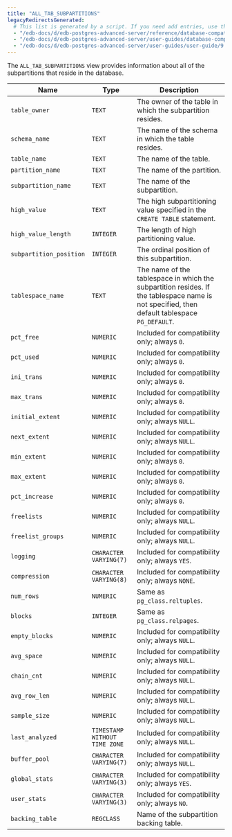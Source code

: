 ```yaml
---
title: "ALL_TAB_SUBPARTITIONS"
legacyRedirectsGenerated:
  # This list is generated by a script. If you need add entries, use the `legacyRedirects` key.
  - "/edb-docs/d/edb-postgres-advanced-server/reference/database-compatibility-for-oracle-developers-reference-guide/9.6/Database_Compatibility_for_Oracle_Developers_Reference_Guide.1.127.html"
  - "/edb-docs/d/edb-postgres-advanced-server/user-guides/database-compatibility-for-oracle-developers-guide/9.5/Database_Compatibility_for_Oracle_Developers_Guide.1.242.html"
  - "/edb-docs/d/edb-postgres-advanced-server/user-guides/user-guide/9.5/EDB_Postgres_Enterprise_Guide.1.188.html"
---
```


<div id="all_tab_subpartitions" class="registered_link"></div>

The `ALL_TAB_SUBPARTITIONS` view provides information about all of the subpartitions that reside in the database.

| Name                    | Type                          | Description                                                                                                                                  |
| ----------------------- | ----------------------------- | -------------------------------------------------------------------------------------------------------------------------------------------- |
| `table_owner`           | `TEXT`                        | The owner of the table in which the subpartition resides.                                                                                    |
| `schema_name`           | `TEXT`                        | The name of the schema in which the table resides.                                                                                           |
| `table_name`            | `TEXT`                        | The name of the table.                                                                                                                       |
| `partition_name`        | `TEXT`                        | The name of the partition.                                                                                                                   |
| `subpartition_name`     | `TEXT`                        | The name of the subpartition.                                                                                                                |
| `high_value`            | `TEXT`                        | The high subpartitioning value specified in the `CREATE TABLE` statement.                                                                    |
| `high_value_length`     | `INTEGER`                     | The length of high partitioning value.                                                                                                       |
| `subpartition_position` | `INTEGER`                     | The ordinal position of this subpartition.                                                                                                   |
| `tablespace_name`       | `TEXT`                        | The name of the tablespace in which the subpartition resides. If the tablespace name is not specified, then default tablespace `PG_DEFAULT`. |
| `pct_free`              | `NUMERIC`                     | Included for compatibility only; always `0`.                                                                                                 |
| `pct_used`              | `NUMERIC`                     | Included for compatibility only; always `0`.                                                                                                 |
| `ini_trans`             | `NUMERIC`                     | Included for compatibility only; always `0`.                                                                                                 |
| `max_trans`             | `NUMERIC`                     | Included for compatibility only; always `0`.                                                                                                 |
| `initial_extent`        | `NUMERIC`                     | Included for compatibility only; always `NULL`.                                                                                              |
| `next_extent`           | `NUMERIC`                     | Included for compatibility only; always `NULL`.                                                                                              |
| `min_extent`            | `NUMERIC`                     | Included for compatibility only; always `0`.                                                                                                 |
| `max_extent`            | `NUMERIC`                     | Included for compatibility only; always `0`.                                                                                                 |
| `pct_increase`          | `NUMERIC`                     | Included for compatibility only; always `0`.                                                                                                 |
| `freelists`             | `NUMERIC`                     | Included for compatibility only; always `NULL`.                                                                                              |
| `freelist_groups`       | `NUMERIC`                     | Included for compatibility only; always `NULL`.                                                                                              |
| `logging`               | `CHARACTER VARYING(7)`        | Included for compatibility only; always `YES`.                                                                                               |
| `compression`           | `CHARACTER VARYING(8)`        | Included for compatibility only; always `NONE`.                                                                                              |
| `num_rows`              | `NUMERIC`                     | Same as `pg_class.reltuples`.                                                                                                                |
| `blocks`                | `INTEGER`                     | Same as `pg_class.relpages`.                                                                                                                 |
| `empty_blocks`          | `NUMERIC`                     | Included for compatibility only; always `NULL`.                                                                                              |
| `avg_space`             | `NUMERIC`                     | Included for compatibility only; always `NULL`.                                                                                              |
| `chain_cnt`             | `NUMERIC`                     | Included for compatibility only; always `NULL`.                                                                                              |
| `avg_row_len`           | `NUMERIC`                     | Included for compatibility only; always `NULL`.                                                                                              |
| `sample_size`           | `NUMERIC`                     | Included for compatibility only; always `NULL`.                                                                                              |
| `last_analyzed`         | `TIMESTAMP WITHOUT TIME ZONE` | Included for compatibility only; always `NULL`.                                                                                              |
| `buffer_pool`           | `CHARACTER VARYING(7)`        | Included for compatibility only; always `NULL`.                                                                                              |
| `global_stats`          | `CHARACTER VARYING(3)`        | Included for compatibility only; always `YES`.                                                                                               |
| `user_stats`            | `CHARACTER VARYING(3)`        | Included for compatibility only; always `NO`.                                                                                                |
| `backing_table`         | `REGCLASS`                    | Name of the subpartition backing table.                                                                                                      |
